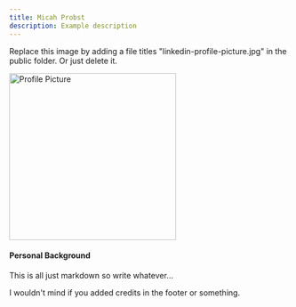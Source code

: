 ```yaml
---
title: Micah Probst
description: Example description
---
```


Replace this image by adding a file titles "linkedin-profile-picture.jpg" in the public folder.
Or just delete it.

<Image
  src="/linkedin-profile-picture.jpg"
  width="300"
  height="300"
  alt="Profile Picture"
  className="float-right hidden ml-4 mb-4 sm:block"
/>

#### Personal Background

This is all just markdown so write whatever...

I wouldn't mind if you added credits in the footer or something.
